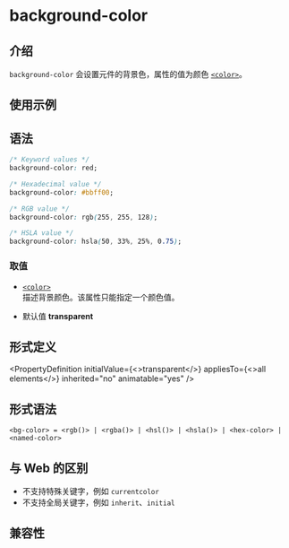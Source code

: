 # background-color

## 介绍

`background-color` 会设置元件的背景色，属性的值为颜色 [`<color>`](api/css/data-type/color.mdx)。

## 使用示例


<Go
  example="css-api"
  defaultFile="src/background-color/App.tsx"
  img="/assets/doc/css/background-color.jpg"
  defaultEntryFile="dist/background-color.lynx.bundle"
  entry="src/background-color"
/>

## 语法

```css
/* Keyword values */
background-color: red;

/* Hexadecimal value */
background-color: #bbff00;

/* RGB value */
background-color: rgb(255, 255, 128);

/* HSLA value */
background-color: hsla(50, 33%, 25%, 0.75);
```

### 取值

- [`<color>`](api/css/data-type/color.mdx) <br/>
  描述背景颜色。该属性只能指定一个颜色值。

- 默认值 **transparent** <br />

## 形式定义


<PropertyDefinition
  initialValue={<>transparent</>}
  appliesTo={<>all elements</>}
  inherited="no"
  animatable="yes"
/>

## 形式语法

```
<bg-color> = <rgb()> | <rgba()> | <hsl()> | <hsla()> | <hex-color> | <named-color>
```

## 与 Web 的区别

- 不支持特殊关键字，例如 `currentcolor`
- 不支持全局关键字，例如 `inherit`、`initial`

## 兼容性


<LegacyCompatTable metadata="css/properties/background-color" />

